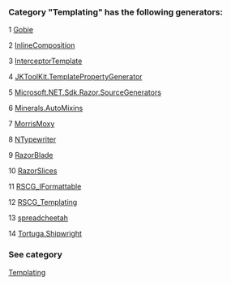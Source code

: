 ### Category "Templating" has the following generators:

   1 [Gobie](/docs/Gobie)

   2 [InlineComposition](/docs/InlineComposition)

   3 [InterceptorTemplate](/docs/InterceptorTemplate)

   4 [JKToolKit.TemplatePropertyGenerator](/docs/JKToolKit.TemplatePropertyGenerator)

   5 [Microsoft.NET.Sdk.Razor.SourceGenerators](/docs/Microsoft.NET.Sdk.Razor.SourceGenerators)

   6 [Minerals.AutoMixins](/docs/Minerals.AutoMixins)

   7 [MorrisMoxy](/docs/MorrisMoxy)

   8 [NTypewriter](/docs/NTypewriter)

   9 [RazorBlade](/docs/RazorBlade)

   10 [RazorSlices](/docs/RazorSlices)

   11 [RSCG_IFormattable](/docs/RSCG_IFormattable)

   12 [RSCG_Templating](/docs/RSCG_Templating)

   13 [spreadcheetah](/docs/spreadcheetah)

   14 [Tortuga.Shipwright](/docs/Tortuga.Shipwright)

### See category

[Templating](/docs/Categories/Templating)
